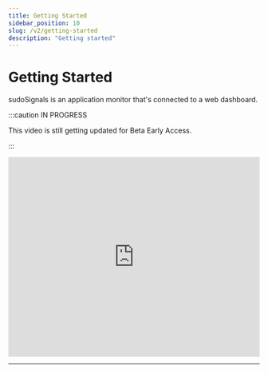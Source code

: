 ```yaml
---
title: Getting Started
sidebar_position: 10
slug: /v2/getting-started
description: "Getting started"
---
```



# Getting Started

sudoSignals is an application monitor that's connected to a web dashboard. 

:::caution IN PROGRESS

This video is still getting updated for Beta Early Access.

:::

<iframe src="https://player.vimeo.com/video/812113620?badge=0&amp;autopause=0&amp;player_id=0&amp;app_id=58479" width="100%" height= "400" frameborder="0" allow="autoplay; fullscreen; picture-in-picture" allowfullscreen title="sudoSignals | Getting Started"></iframe>

---
<DocCardList />

<!-- links -->